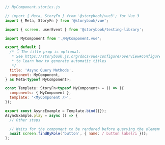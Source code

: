 ```js
// MyComponent.stories.js

// import { Meta, StoryFn } from '@storybook/vue3'; for Vue 3
import { Meta, StoryFn } from '@storybook/vue';

import { screen, userEvent } from '@storybook/testing-library';

import MyComponent from './MyComponent.vue';

export default {
  /* 👇 The title prop is optional.
   * See https://storybook.js.org/docs/vue/configure/overview#configure-story-loading
   * to learn how to generate automatic titles
   */
  title: 'Async Query Methods',
  component: MyComponent,
} as Meta<typeof MyComponent>;

const Template: StoryFn<typeof MyComponent> = () => ({
  components: { MyComponent },
  template: '<MyComponent />',
});

export const AsyncExample = Template.bind({});
AsyncExample.play = async () => {
  // Other steps

  // Waits for the component to be rendered before querying the element
  await screen.findByRole('button', { name: / button label/i }));
};
```